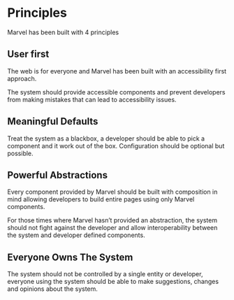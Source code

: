 
<Meta title="Marvel/Principles" />

# Principles

Marvel has been built with 4 principles

## User first

The web is for everyone and Marvel has been built with an accessibility first approach.

The system should provide accessible components and prevent developers from making mistakes that can lead to accessibility issues.

## Meaningful Defaults

Treat the system as a blackbox, a developer should be able to pick a component and it work out of the box. Configuration should be optional but possible.

## Powerful Abstractions

Every component provided by Marvel should be built with composition in mind allowing developers to build entire pages using only Marvel components.

For those times where Marvel hasn’t provided an abstraction, the system should not fight against the developer and allow interoperability between the system and developer defined components.

## Everyone Owns The System

The system should not be controlled by a single entity or developer, everyone using the system should be able to make suggestions, changes and opinions about the system.
